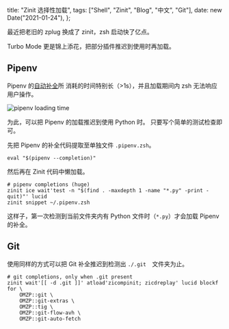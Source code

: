   title: "Zinit 选择性加载",
  tags: ["Shell", "Zinit", "Blog", "中文", "Git"],
  date: new Date("2021-01-24"),
};

最近把老旧的 zplug 换成了 zinit，zsh 启动快了亿点。

Turbo Mode 更是锦上添花，把部分插件推迟到使用时再加载。

## Pipenv

Pipenv 的[自动补全](https://pipenv.pypa.io/en/latest/advanced/#shell-completion)所
消耗的时间特别长（>1s），并且加载期间内 zsh 无法响应用户操作。

![pipenv loading time](./pipenv.png)

为此，可以把 Pipenv 的加载推迟到使用 Python 时。
只要写个简单的测试检查即可。

先把 Pipenv 的补全代码提取至单独文件 `.pipenv.zsh`。

```shell
eval "$(pipenv --completion)"
```

然后再在 Zinit 代码中懒加载。

```shell
# pipenv completions (huge)
zinit ice wait'test -n "$(find . -maxdepth 1 -name "*.py" -print -quit)"' lucid
zinit snippet ~/.pipenv.zsh
```

这样子，第一次检测到当前文件夹内有 Python 文件时（`*.py`）才会加载 Pipenv 的补全。

## Git

使用同样的方式可以把 Git 补全推迟到检测出 `./.git`　文件夹为止。

```shell
# git completions, only when .git present
zinit wait'[[ -d .git ]]' atload'zicompinit; zicdreplay' lucid blockf for \
    OMZP::git \
    OMZP::git-extras \
    OMZP::tig \
    OMZP::git-flow-avh \
    OMZP::git-auto-fetch
```
